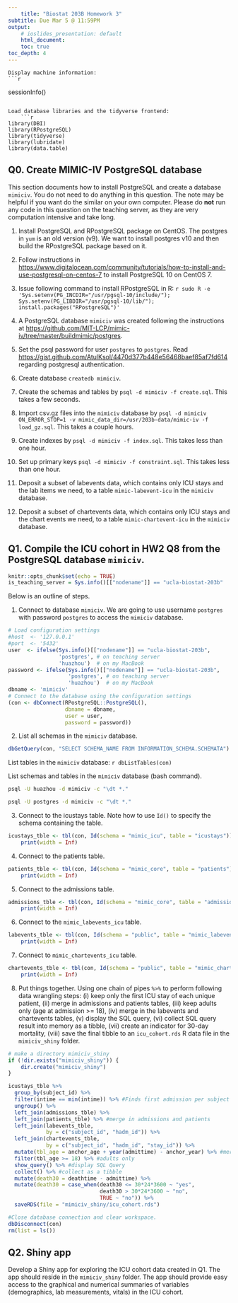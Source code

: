 ```yaml
---
    title: "Biostat 203B Homework 3"
subtitle: Due Mar 5 @ 11:59PM
output:
    # ioslides_presentation: default
    html_document:
    toc: true
toc_depth: 4
---
```

    
    Display machine information:
    ```r
sessionInfo()
```

Load database libraries and the tidyverse frontend:
    ```r
library(DBI)
library(RPostgreSQL)
library(tidyverse)
library(lubridate)
library(data.table)
```

## Q0. Create MIMIC-IV PostgreSQL database

This section documents how to install PostgreSQL and create a database `mimiciv`. You do not need to do anything in this question. The note may be helpful if you want do the similar on your own computer. Please do **not** run any code in this question on the teaching server, as they are very computation intensive and take long.

1. Install PostgreSQL and RPostgreSQL package on CentOS. The postgres in `yum` is an old version (v9). We want to install postgres v10 and then build the RPostgreSQL package based on it.  
1. Follow instructions in <https://www.digitalocean.com/community/tutorials/how-to-install-and-use-postgresql-on-centos-7> to install PostgreSQL 10 on CentOS 7.  
2. Issue following command to install RPostgreSQL in R:
    ```r
sudo R -e 'Sys.setenv(PG_INCDIR="/usr/pgsql-10/include/"); Sys.setenv(PG_LIBDIR="/usr/pgsql-10/lib/"); install.packages("RPostgreSQL")'
```

2. A PostgreSQL database `mimiciv` was created following the instructions at <https://github.com/MIT-LCP/mimic-iv/tree/master/buildmimic/postgres>. 
1. Set the psql password for user `postgres` to `postgres`. Read <https://gist.github.com/AtulKsol/4470d377b448e56468baef85af7fd614> regarding postgresql authentication.    
2. Create database `createdb mimiciv`.  
3. Create the schemas and tables by `psql -d mimiciv -f create.sql`. This takes a few seconds.  
3. Import csv.gz files into the `mimiciv` database by `psql -d mimiciv ON_ERROR_STOP=1 -v mimic_data_dir=/usr/203b-data/mimic-iv -f load_gz.sql`. This takes a couple hours.  
4. Create indexes by `psql -d mimiciv -f index.sql`. This takes less than one hour.  
5. Set up primary keys `psql -d mimiciv -f constraint.sql`. This takes less than one hour.  
6. Deposit a subset of labevents data, which contains only ICU stays and the lab items we need, to a table `mimic-labevent-icu` in the `mimiciv` database.
7. Deposit a subset of chartevents data, which contains only ICU stays and the chart events we need, to a table `mimic-chartevent-icu` in the `mimiciv` database.

## Q1. Compile the ICU cohort in HW2 Q8 from the PostgreSQL database `mimiciv`. 

```r
knitr::opts_chunk$set(echo = TRUE)
is_teaching_server = Sys.info()[["nodename"]] == "ucla-biostat-203b"
```

Below is an outline of steps.

1. Connect to database `mimiciv`. We are going to use username `postgres` with password `postgres` to access the `mimiciv` database.
```r
# Load configuration settings
#host  <- '127.0.0.1'
#port  <- '5432'
user  <- ifelse(Sys.info()[["nodename"]] == "ucla-biostat-203b", 
                'postgres', # on teaching server
                'huazhou')  # on my MacBook
password <- ifelse(Sys.info()[["nodename"]] == "ucla-biostat-203b",
                   'postgres', # on teaching server
                   'huazhou')  # on my MacBook   
dbname <- 'mimiciv'
# Connect to the database using the configuration settings
(con <- dbConnect(RPostgreSQL::PostgreSQL(), 
                  dbname = dbname, 
                  user = user, 
                  password = password))
```

2. List all schemas in the `mimiciv` database.
```r
dbGetQuery(con, "SELECT SCHEMA_NAME FROM INFORMATION_SCHEMA.SCHEMATA")
```

List tables in the `mimiciv` database:
    ```r
dbListTables(con)
```

List schemas and tables in the `mimiciv` database (bash command).
```bash
psql -U huazhou -d mimiciv -c "\dt *."
```
```bash
psql -U postgres -d mimiciv -c "\dt *."
```

3. Connect to the icustays table. Note how to use `Id()` to specify the schema containing the table.
```r
icustays_tble <- tbl(con, Id(schema = "mimic_icu", table = "icustays")) %>%
    print(width = Inf)
```

4. Connect to the patients table.
```r
patients_tble <- tbl(con, Id(schema = "mimic_core", table = "patients")) %>%
    print(width = Inf)
```

5. Connect to the admissions table.
```r
admissions_tble <- tbl(con, Id(schema = "mimic_core", table = "admissions")) %>%
    print(width = Inf)
```

6. Connect to the `mimic_labevents_icu` table.
```r
labevents_tble <- tbl(con, Id(schema = "public", table = "mimic_labevents_icu")) %>%
    print(width = Inf)
```

7. Connect to `mimic_chartevents_icu` table.
```r
chartevents_tble <- tbl(con, Id(schema = "public", table = "mimic_chartevents_icu")) %>%
    print(width = Inf)
```

8. Put things together. Using one chain of pipes `%>%` to perform following data wrangling steps: (i) keep only the first ICU stay of each unique patient, (ii) merge in admissions and patients tables, (iii) keep adults only (age at admission >= 18), (iv) merge in the labevents and chartevents tables, (v) display the SQL query, (vi) collect SQL query result into memory as a tibble, (vii) create an indicator for 30-day mortality, (viii) save the final tibble to an `icu_cohort.rds` R data file in the `mimiciv_shiny` folder.

```r
# make a directory mimiciv_shiny
if (!dir.exists("mimiciv_shiny")) {
    dir.create("mimiciv_shiny")
}
```

```r
icustays_tble %>% 
  group_by(subject_id) %>% 
  filter(intime == min(intime)) %>% #Finds first admission per subject ID
  ungroup() %>% 
  left_join(admissions_tble) %>%
  left_join(patients_tble) %>% #merge in admissions and patients
  left_join(labevents_tble, 
            by = c("subject_id", "hadm_id")) %>%
  left_join(chartevents_tble, 
            by = c("subject_id", "hadm_id", "stay_id")) %>%
  mutate(tbl_age = anchor_age + year(admittime) - anchor_year) %>% #merge in labevents and chartevents
  filter(tbl_age >= 18) %>% #adults only
  show_query() %>% #display SQL Query
  collect() %>% #collect as a tibble
  mutate(death30 = deathtime - admittime) %>%
  mutate(death30 = case_when(death30 <= 30*24*3600 ~ "yes",
                             death30 > 30*24*3600 ~ "no",
                             TRUE ~ "no")) %>%
  saveRDS(file = "mimiciv_shiny/icu_cohort.rds")

#Close database connection and clear workspace.
dbDisconnect(con)
rm(list = ls())
```

## Q2. Shiny app

Develop a Shiny app for exploring the ICU cohort data created in Q1. The app should reside in the `mimiciv_shiny` folder. The app should provide easy access to the graphical and numerical summaries of variables (demographics, lab measurements, vitals) in the ICU cohort.